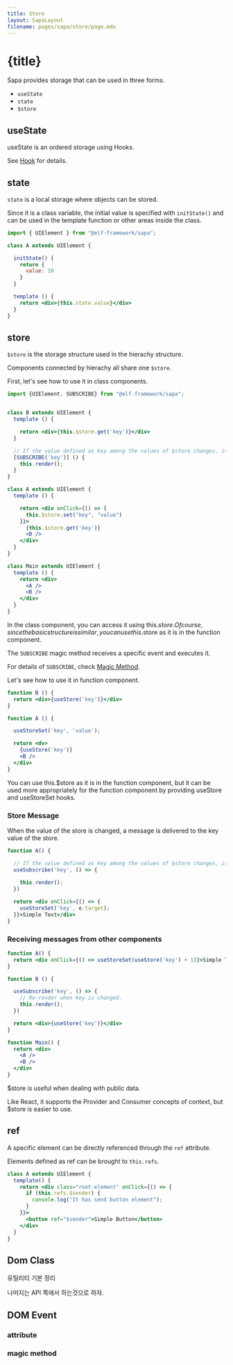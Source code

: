 ```yaml
---
title: Store
layout: SapaLayout
filename: pages/sapa/store/page.mdx
---
```




# {title}

Sapa provides storage that can be used in three forms.

* `useState`
* `state`
* `$store`


## useState 

useState is an ordered storage using Hooks.

See [Hook](/pages/sapa/hook/) for details.

## state 

`state` is a local storage where objects can be stored.

Since it is a class variable, the initial value is specified with `initState()` and can be used in the template function or other areas inside the class.

```jsx
import { UIElement } from "@elf-framework/sapa";

class A extends UIElement {

  initState() {
    return {
      value: 10
    }
  }

  template () {
    return <div>{this.state.value}</div>
  }
}
```

## store 

`$store` is the storage structure used in the hierachy structure.

Components connected by hierachy all share one `$store`.

First, let's see how to use it in class components.

```jsx
import {UIElement, SUBSCRIBE} from "@elf-framework/sapa";


class B extends UIElement {
  template () {

    return <div>{this.$store.get('key')}</div>
  }

  // If the value defined as key among the values ​​of $store changes, it receives and executes a message.
  [SUBSCRIBE('key')] () {
    this.render();
  }
}

class A extends UIElement {
  template () {

    return <div onClick={() => {
      this.$store.set("key", "value")
    }}>
      {this.$store.get('key')}
      <B />
    </div>
  }
}

class Main extends UIElement {
  template () {
    return <div>
      <A />
      <B />
    </div>
  }
}
```

In the class component, you can access it using this.$store. Of course, since the basic structure is similar, you can use this.$store as it is in the function component.

The `SUBSCRIBE` magic method receives a specific event and executes it.

For details of `SUBSCRIBE`, check [Magic Method](/pages/sapa/magic-method/#SUBSCRIBE).


Let's see how to use it in function component.

```jsx
function B () {
  return <div>{useStore('key')}</div>
}

function A () {

  useStoreSet('key', 'value');

  return <dv>
    {useStore('key')}
    <B />
  </div>
}

```
You can use this.$store as it is in the function component, but it can be used more appropriately for the function component by providing useStore and useStoreSet hooks.

### Store Message 

When the value of the store is changed, a message is delivered to the key value of the store.

```jsx
function A() {

  // If the value defined as key among the values ​​of $store changes, it receives and executes a message.
  useSubscribe('key', () => {
    
    this.render();
  })

  return <div onClick={() => {
    useStoreSet('key', e.target);
  }}>Simple Text</div>
}
```

### Receiving messages from other components

```jsx
function A() {
  return <div onClick={() => useStoreSet(useStore('key') + 1)}>Simple Text</div>
}

function B () {

  useSubscribe('key', () => {
    // Re-render when key is changed.
    this.render();
  })

  return <div>{useStore('key')}</div>
}

function Main() {
  return <div>
    <A />
    <B />
  </div>
}
```

$store is useful when dealing with public data.

Like React, it supports the Provider and Consumer concepts of context, but $store is easier to use.




## ref

A specific element can be directly referenced through the `ref` attribute.

Elements defined as ref can be brought to `this.refs`.

```jsx
class A extends UIElement {
  template() {
    return <div class="root-element" onClick={() => {
      if (this.refs.$sender) {
        console.log("It has send button element");
      }
    }}>
      <button ref="$sender">Simple Button</button>
    </div>
  }
}
```

## Dom Class

유틸리티 기본 정리 

나머지는 API 쪽에서 하는것으로 하자.

## DOM Event 

### attribute 

### magic method 

